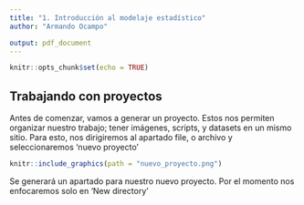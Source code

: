 ```yaml
---
title: "1. Introducción al modelaje estadístico"
author: "Armando Ocampo"

output: pdf_document
---
```


```r
knitr::opts_chunk$set(echo = TRUE)
```

## Trabajando con proyectos

Antes de comenzar, vamos a generar un proyecto. Estos nos permiten organizar nuestro trabajo; tener imágenes, scripts, y datasets en un mismo sitio. Para esto, nos dirigiremos al apartado file, o archivo y seleccionaremos 'nuevo proyecto'

```r
knitr::include_graphics(path = "nuevo_proyecto.png")
```


Se generará un apartado para nuestro nuevo proyecto. Por el momento nos enfocaremos solo en 'New directory'






